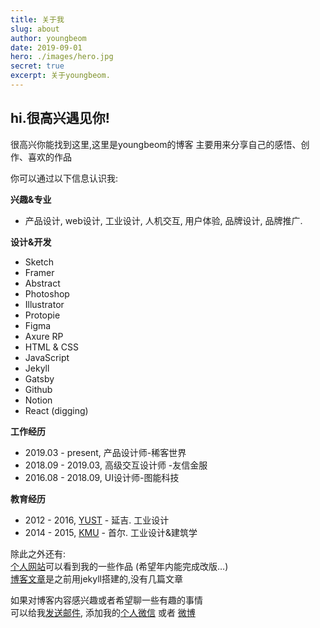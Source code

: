 ```yaml
---
title: 关于我
slug: about
author: youngbeom
date: 2019-09-01
hero: ./images/hero.jpg
secret: true
excerpt: 关于youngbeom.
---
```

## hi.很高兴遇见你!
很高兴你能找到这里,这里是youngbeom的博客
主要用来分享自己的感悟、创作、喜欢的作品

你可以通过以下信息认识我:

**兴趣&专业**  
* 产品设计, web设计, 工业设计, 人机交互, 用户体验, 品牌设计, 品牌推广.

**设计&开发**  
* Sketch
* Framer
* Abstract
* Photoshop
* Illustrator
* Protopie
* Figma
* Axure RP
* HTML & CSS
* JavaScript
* Jekyll
* Gatsby
* Github
* Notion
* React (digging)

**工作经历**  
* 2019.03 - present, 产品设计师-稀客世界
* 2018.09 - 2019.03, 高级交互设计师 -友信金服
* 2016.08 - 2018.09, UI设计师-图能科技


**教育经历**  
* 2012 - 2016, [YUST](https://baike.baidu.com/item/%E5%BB%B6%E8%BE%B9%E5%A4%A7%E5%AD%A6%E7%A7%91%E5%AD%A6%E6%8A%80%E6%9C%AF%E5%AD%A6%E9%99%A2/366927?fr=aladdin) - 延吉. 工业设计
* 2014 - 2015, [KMU](https://baike.baidu.com/item/%E9%9F%A9%E5%9B%BD%E5%9B%BD%E6%B0%91%E5%A4%A7%E5%AD%A6) - 首尔. 工业设计&建筑学


除此之外还有:  
[个人网站](https://www.youngbeom.com)可以看到我的一些作品 (希望年内能完成改版…)  
[博客文章](https://blog.youngbeom.com)是之前用jekyll搭建的,没有几篇文章

如果对博客内容感兴趣或者希望聊一些有趣的事情  
可以给我[发送邮件](mailto:youngbeomshin@163.com), 添加我的[个人微信](http://youngbeom-cloud.oss-cn-shanghai.aliyuncs.com/blog/assets/2019/09/WeChat-QRcode.jpg) 或者 [微博](http://www.weibo.com/youngbeom)